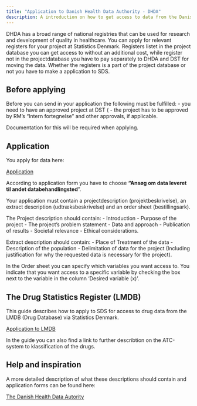 ```yaml
---
title: "Application to Danish Health Data Authority - DHDA"
description: A introduction on how to get access to data from the Danish Health Data Authority
---
```


DHDA has a broad range of national registries that can be used for research and development of quality in healthcare.
You can apply for relevant registers for your project at Statistics Denmark.
Registers listet in the project database you can get access to without an additional cost, while register not in the projectdatabase you have to pay separately to DHDA and DST for moving the data. Whether the registers is a part of the project database or not you have to make a application to SDS. 

## Before applying

Before you can send in your application the following must be fulfilled:
- you need to have an approved project at DST (
- the project has to be approved by RM's "Intern fortegnelse" and other approvals, if applicable.

Documentation for this will be required when applying.

## Application

You apply for data here:

[Application](https://sundhedsdatastyrelsen.dk/data-og-registre/forskerservice/ansoeg-om-data) 

According to application form you have to choose **"Ansøg om data leveret til andet databehandlingsted**".

Your application must contain a projectdescription (projektbeskrivelse), an extract description (udtræksbeskrivelse) and an order sheet (bestillingsark).

The Project description should contain:
-   Introduction
-   Purpose of the project
-   The project's problem statement
-   Data and approach
-   Publication of results
-   Societal relevance
-   Ethical considerations.

Extract description should contain: 
-   Place of Treatment of the data
-   Description of the population
-   Delimitation of data for the project (Including justification for why the requested data is necessary for the project).

In the Order sheet you can specify which variables you want access to. 
You indicate that you want access to a specific variable by checking the box next to the variable in the column 'Desired variable (x)'. 

## The Drug Statistics Register (LMDB)

This guide describes how to apply to SDS for access to drug data 
from the LMDB (Drug Database) via Statistics Denmark.

[Application to LMDB](https://sundhedsdatastyrelsen.dk/media/16357/Vejledning_Adgang_laegemiddeldata_DST.pdf)

In the guide you can also find a link to further describtion on the ATC-system to klassification of the drugs. 

## Help and inspiration

A more detailed description of what these descriptions should contain and application forms can be found here: 

[The Danish Health Data Autority](https://sundhedsdatastyrelsen.dk/data-og-registre/forskerservice/foer-du-soeger/beskrivelse-af-projekt-og-data) 
